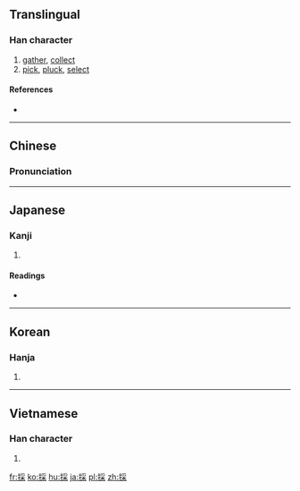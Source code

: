 {{also|采}}
==Translingual==

===Han character===
{{Han char|rn=64|rad=手|as=08|sn=11|four=5209<sub>4</sub>|canj=手月木 (QBD)|ids=⿰[[扌]][[采]]}}

# [[gather]], [[collect]]
# [[pick]], [[pluck]], [[select]]

====References====
* {{Han ref|kx=0438.120|dkj=12274|dj=0788.100|hdz=31901.010|uh=63A1|ud=25505|bh=B1C4|bd=45508}}

----

==Chinese==
{{zh-forms|s=采}}

===Pronunciation===
{{zh-pron
|m=cǎi
|c=coi2
|mn=chhái
|mc=y
|oc=y
|ma=
|cat=v
}}

----

==Japanese==

===Kanji===
{{ja-kanji|grade=5|rs=手08}}

# {{defn|lang=ja|sort=手08}}

====Readings====
* {{ja-readings|on=[[さい]] (sai)|kun=[[とる]] (toru)}}

----

==Korean==

===Hanja===
{{ko-hanja|hangeul=채|eumhun=|rv=chae|mr=ch'ae|y=chay}}

# {{defn|lang=ko|sort=手08}}

----

==Vietnamese==

===Han character===
{{vi-hantu|[[thái]], [[thám]], [[thăm]], [[thớm]], [[xăm]], [[xom]], [[xái]], [[thải]]|rs=手08}}

# {{defn|lang=vi|sort=手08}}

[[fr:採]]
[[ko:採]]
[[hu:採]]
[[ja:採]]
[[pl:採]]
[[zh:採]]